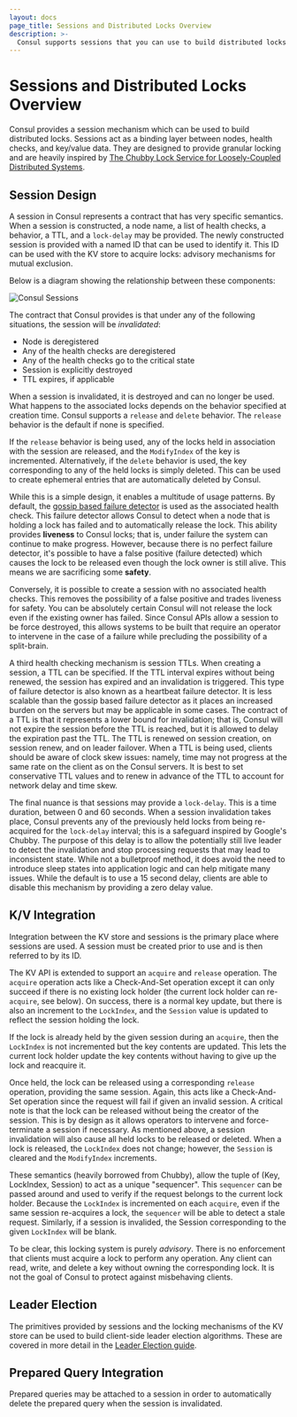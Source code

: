 ```yaml
---
layout: docs
page_title: Sessions and Distributed Locks Overview
description: >-
  Consul supports sessions that you can use to build distributed locks with granular locking. Learn about sessions, how they can prevent ""split-brain"" systems by ensuring consistency in deployments, and how they can integrate with the key/value (KV) store.
---
```


# Sessions and Distributed Locks Overview

Consul provides a session mechanism which can be used to build distributed locks.
Sessions act as a binding layer between nodes, health checks, and key/value data.
They are designed to provide granular locking and are heavily inspired by
[The Chubby Lock Service for Loosely-Coupled Distributed Systems](http://research.google.com/archive/chubby.html).

## Session Design

A session in Consul represents a contract that has very specific semantics.
When a session is constructed, a node name, a list of health checks, a behavior,
a TTL, and a `lock-delay` may be provided. The newly constructed session is provided with
a named ID that can be used to identify it. This ID can be used with the KV
store to acquire locks: advisory mechanisms for mutual exclusion.

Below is a diagram showing the relationship between these components:

![Consul Sessions](/img/consul-sessions.png)

The contract that Consul provides is that under any of the following
situations, the session will be _invalidated_:

- Node is deregistered
- Any of the health checks are deregistered
- Any of the health checks go to the critical state
- Session is explicitly destroyed
- TTL expires, if applicable

When a session is invalidated, it is destroyed and can no longer
be used. What happens to the associated locks depends on the
behavior specified at creation time. Consul supports a `release`
and `delete` behavior. The `release` behavior is the default
if none is specified.

If the `release` behavior is being used, any of the locks held in
association with the session are released, and the `ModifyIndex` of
the key is incremented. Alternatively, if the `delete` behavior is
used, the key corresponding to any of the held locks is simply deleted.
This can be used to create ephemeral entries that are automatically
deleted by Consul.

While this is a simple design, it enables a multitude of usage
patterns. By default, the
[gossip based failure detector](/consul/docs/architecture/gossip)
is used as the associated health check. This failure detector allows
Consul to detect when a node that is holding a lock has failed and
to automatically release the lock. This ability provides **liveness** to
Consul locks; that is, under failure the system can continue to make
progress. However, because there is no perfect failure detector, it's possible
to have a false positive (failure detected) which causes the lock to
be released even though the lock owner is still alive. This means
we are sacrificing some **safety**.

Conversely, it is possible to create a session with no associated
health checks. This removes the possibility of a false positive
and trades liveness for safety. You can be absolutely certain Consul
will not release the lock even if the existing owner has failed.
Since Consul APIs allow a session to be force destroyed, this allows
systems to be built that require an operator to intervene in the
case of a failure while precluding the possibility of a split-brain.

A third health checking mechanism is session TTLs. When creating
a session, a TTL can be specified. If the TTL interval expires without
being renewed, the session has expired and an invalidation is triggered.
This type of failure detector is also known as a heartbeat failure detector.
It is less scalable than the gossip based failure detector as it places
an increased burden on the servers but may be applicable in some cases.
The contract of a TTL is that it represents a lower bound for invalidation;
that is, Consul will not expire the session before the TTL is reached, but it
is allowed to delay the expiration past the TTL. The TTL is renewed on
session creation, on session renew, and on leader failover. When a TTL
is being used, clients should be aware of clock skew issues: namely,
time may not progress at the same rate on the client as on the Consul servers.
It is best to set conservative TTL values and to renew in advance of the TTL
to account for network delay and time skew.

The final nuance is that sessions may provide a `lock-delay`. This
is a time duration, between 0 and 60 seconds. When a session invalidation
takes place, Consul prevents any of the previously held locks from
being re-acquired for the `lock-delay` interval; this is a safeguard
inspired by Google's Chubby. The purpose of this delay is to allow
the potentially still live leader to detect the invalidation and stop
processing requests that may lead to inconsistent state. While not a
bulletproof method, it does avoid the need to introduce sleep states
into application logic and can help mitigate many issues. While the
default is to use a 15 second delay, clients are able to disable this
mechanism by providing a zero delay value.

## K/V Integration

Integration between the KV store and sessions is the primary
place where sessions are used. A session must be created prior to use
and is then referred to by its ID.

The KV API is extended to support an `acquire` and `release` operation.
The `acquire` operation acts like a Check-And-Set operation except it
can only succeed if there is no existing lock holder (the current lock holder
can re-`acquire`, see below). On success, there is a normal key update, but
there is also an increment to the `LockIndex`, and the `Session` value is
updated to reflect the session holding the lock.

If the lock is already held by the given session during an `acquire`, then
the `LockIndex` is not incremented but the key contents are updated. This
lets the current lock holder update the key contents without having to give
up the lock and reacquire it.

Once held, the lock can be released using a corresponding `release` operation,
providing the same session. Again, this acts like a Check-And-Set operation
since the request will fail if given an invalid session. A critical note is
that the lock can be released without being the creator of the session.
This is by design as it allows operators to intervene and force-terminate
a session if necessary. As mentioned above, a session invalidation will also
cause all held locks to be released or deleted. When a lock is released, the `LockIndex`
does not change; however, the `Session` is cleared and the `ModifyIndex` increments.

These semantics (heavily borrowed from Chubby), allow the tuple of (Key, LockIndex, Session)
to act as a unique "sequencer". This `sequencer` can be passed around and used
to verify if the request belongs to the current lock holder. Because the `LockIndex`
is incremented on each `acquire`, even if the same session re-acquires a lock,
the `sequencer` will be able to detect a stale request. Similarly, if a session is
invalided, the Session corresponding to the given `LockIndex` will be blank.

To be clear, this locking system is purely _advisory_. There is no enforcement
that clients must acquire a lock to perform any operation. Any client can
read, write, and delete a key without owning the corresponding lock. It is not
the goal of Consul to protect against misbehaving clients.

## Leader Election

The primitives provided by sessions and the locking mechanisms of the KV
store can be used to build client-side leader election algorithms.
These are covered in more detail in the [Leader Election guide](/consul/docs/dynamic-app-config/application-leader-election).

## Prepared Query Integration

Prepared queries may be attached to a session in order to automatically delete
the prepared query when the session is invalidated.
